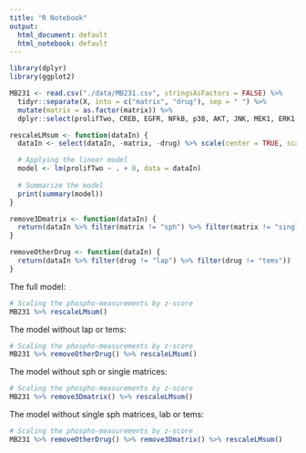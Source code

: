 ```yaml
---
title: "R Notebook"
output:
  html_document: default
  html_notebook: default
---
```


```r
library(dplyr)
library(ggplot2)

MB231 <- read.csv("./data/MB231.csv", stringsAsFactors = FALSE) %>%
  tidyr::separate(X, into = c("matrix", "drug"), sep = " ") %>%
  mutate(matrix = as.factor(matrix)) %>%
  dplyr::select(prolifTwo, CREB, EGFR, NFkB, p38, AKT, JNK, MEK1, ERK1.2, matrix, drug)

rescaleLMsum <- function(dataIn) {
  dataIn <- select(dataIn, -matrix, -drug) %>% scale(center = TRUE, scale = TRUE) %>% data.frame

  # Applying the linear model
  model <- lm(prolifTwo ~ . + 0, data = dataIn)
  
  # Summarize the model
  print(summary(model))
}

remove3Dmatrix <- function(dataIn) {
  return(dataIn %>% filter(matrix != "sph") %>% filter(matrix != "single") %>% filter(matrix != "serum"))
}

removeOtherDrug <- function(dataIn) {
  return(dataIn %>% filter(drug != "lap") %>% filter(drug != "tems"))
}
```

The full model:

```r
# Scaling the phospho-measurements by z-score
MB231 %>% rescaleLMsum()
```

The model without lap or tems:

```r
# Scaling the phospho-measurements by z-score
MB231 %>% removeOtherDrug() %>% rescaleLMsum()
```

The model without sph or single matrices:

```r
# Scaling the phospho-measurements by z-score
MB231 %>% remove3Dmatrix() %>% rescaleLMsum()
```

The model without single sph matrices, lab or tems:

```r
# Scaling the phospho-measurements by z-score
MB231 %>% removeOtherDrug() %>% remove3Dmatrix() %>% rescaleLMsum()
```



